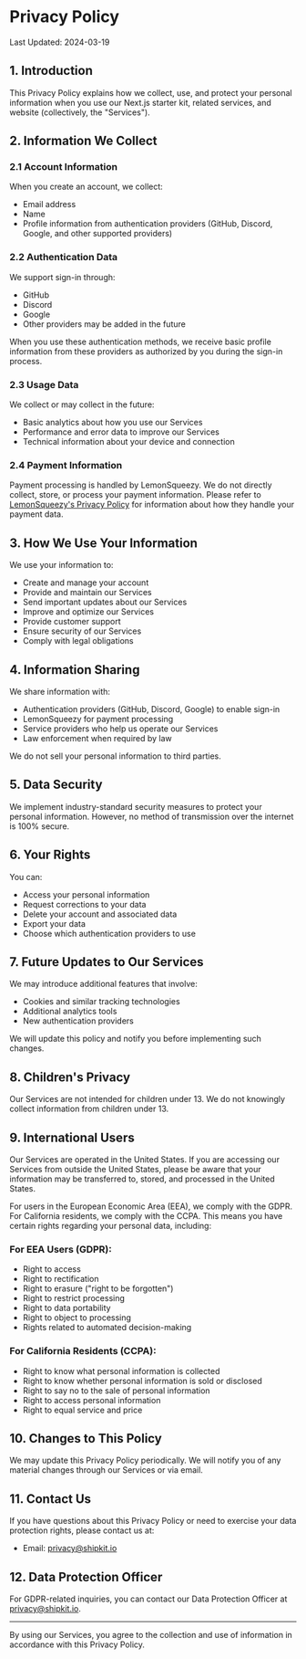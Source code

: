 # Privacy Policy

Last Updated: 2024-03-19

## 1. Introduction

This Privacy Policy explains how we collect, use, and protect your personal information when you use our Next.js starter kit, related services, and website (collectively, the "Services").

## 2. Information We Collect

### 2.1 Account Information
When you create an account, we collect:
- Email address
- Name
- Profile information from authentication providers (GitHub, Discord, Google, and other supported providers)

### 2.2 Authentication Data
We support sign-in through:
- GitHub
- Discord
- Google
- Other providers may be added in the future

When you use these authentication methods, we receive basic profile information from these providers as authorized by you during the sign-in process.

### 2.3 Usage Data
We collect or may collect in the future:
- Basic analytics about how you use our Services
- Performance and error data to improve our Services
- Technical information about your device and connection

### 2.4 Payment Information
Payment processing is handled by LemonSqueezy. We do not directly collect, store, or process your payment information. Please refer to [LemonSqueezy's Privacy Policy](https://www.lemonsqueezy.com/privacy) for information about how they handle your payment data.

## 3. How We Use Your Information

We use your information to:
- Create and manage your account
- Provide and maintain our Services
- Send important updates about our Services
- Improve and optimize our Services
- Provide customer support
- Ensure security of our Services
- Comply with legal obligations

## 4. Information Sharing

We share information with:
- Authentication providers (GitHub, Discord, Google) to enable sign-in
- LemonSqueezy for payment processing
- Service providers who help us operate our Services
- Law enforcement when required by law

We do not sell your personal information to third parties.

## 5. Data Security

We implement industry-standard security measures to protect your personal information. However, no method of transmission over the internet is 100% secure.

## 6. Your Rights

You can:
- Access your personal information
- Request corrections to your data
- Delete your account and associated data
- Export your data
- Choose which authentication providers to use

## 7. Future Updates to Our Services

We may introduce additional features that involve:
- Cookies and similar tracking technologies
- Additional analytics tools
- New authentication providers

We will update this policy and notify you before implementing such changes.

## 8. Children's Privacy

Our Services are not intended for children under 13. We do not knowingly collect information from children under 13.

## 9. International Users

Our Services are operated in the United States. If you are accessing our Services from outside the United States, please be aware that your information may be transferred to, stored, and processed in the United States.

For users in the European Economic Area (EEA), we comply with the GDPR. For California residents, we comply with the CCPA. This means you have certain rights regarding your personal data, including:

### For EEA Users (GDPR):
- Right to access
- Right to rectification
- Right to erasure ("right to be forgotten")
- Right to restrict processing
- Right to data portability
- Right to object to processing
- Rights related to automated decision-making

### For California Residents (CCPA):
- Right to know what personal information is collected
- Right to know whether personal information is sold or disclosed
- Right to say no to the sale of personal information
- Right to access personal information
- Right to equal service and price

## 10. Changes to This Policy

We may update this Privacy Policy periodically. We will notify you of any material changes through our Services or via email.

## 11. Contact Us

If you have questions about this Privacy Policy or need to exercise your data protection rights, please contact us at:
- Email: privacy@shipkit.io

## 12. Data Protection Officer

For GDPR-related inquiries, you can contact our Data Protection Officer at privacy@shipkit.io.

---

By using our Services, you agree to the collection and use of information in accordance with this Privacy Policy.
